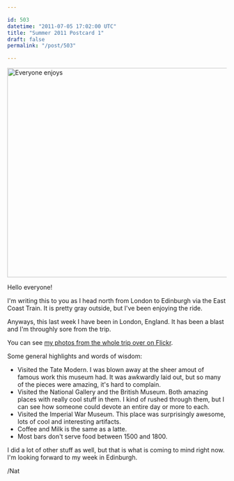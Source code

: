 ```yaml
---

id: 503
datetime: "2011-07-05 17:02:00 UTC"
title: "Summer 2011 Postcard 1"
draft: false
permalink: "/post/503"

---
```


<a href="http://www.flickr.com/photos/icco/5904666111/" title="Everyone enjoys by Nat W, on Flickr"><img src="http://farm6.static.flickr.com/5318/5904666111_3d908ebaa6_z.jpg" width="640" height="480" alt="Everyone enjoys"></a>

Hello everyone!

I'm writing this to you as I head north from London to Edinburgh via the East Coast Train. It is pretty gray outside, but I've been enjoying the ride.

Anyways, this last week I have been in London, England. It has been a blast and I'm throughly sore from the trip.

You can see [my photos from the whole trip over on Flickr](http://www.flickr.com/photos/icco/sets/72157626961341287/).

Some general highlights and words of wisdom:

 * Visited the Tate Modern. I was blown away at the sheer amout of famous work this museum had. It was awkwardly laid out, but so many of the pieces were amazing, it's hard to complain.
 * Visited the National Gallery and the British Museum. Both amazing places with really cool stuff in them. I kind of rushed through them, but I can see how someone could devote an entire day or more to each.
 * Visited the Imperial War Museum. This place was surprisingly awesome, lots of cool and interesting artifacts.
 * Coffee and Milk is the same as a latte.
 * Most bars don't serve food between 1500 and 1800.

I did a lot of other stuff as well, but that is what is coming to mind right now. I'm looking forward to my week in Edinburgh.

/Nat


